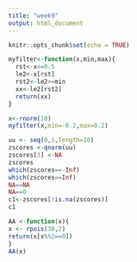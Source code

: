 ```yaml
---
title: "week9"
output: html_document
---
```


```r
knitr::opts_chunk$set(echo = TRUE)
```


```r
myfilter<-function(x,min,max){
  rst<-x<=0.5
  le2<-x[rst]
  rst2<-le2>=min
  xx<-le2[rst2]
  return(xx)
}

x<-rnorm(10)
myfilter(x,min=-0.2,max=0.2)


```





```r
uu <- seq(0,1,length=10)
zscores <-qnorm(uu)
zscores[3] <-NA
zscores
which(zscores==-Inf)
which(zscores==Inf)
NA==NA
NA==0
c1<-zscores[!is.na(zscores)]
c1


```

```r

AA <-function(x){
x <- rpois(30,2)
return(x[x%%2==0])
}
AA(x)


```